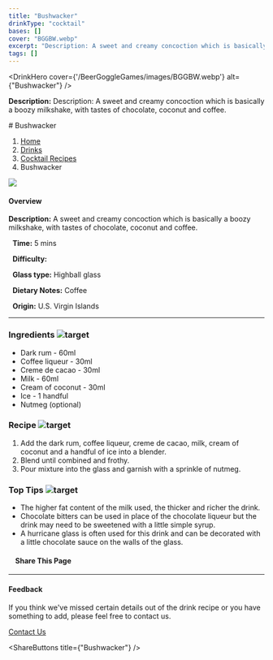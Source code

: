 ```yaml
---
title: "Bushwacker"
drinkType: "cocktail"
bases: []
cover: "BGGBW.webp"
excerpt: "Description: A sweet and creamy concoction which is basically a boozy milkshake, with tastes of chocolate, coconut and coffee."
tags: []
---
```



<DrinkHero
  cover={'/BeerGoggleGames/images/BGGBW.webp'}
  alt={"Bushwacker"}
/>

<DrinkSection title="Overview" icon="/BeerGoggleGames/images/info.webp">
<p><strong>Description:</strong> Description: A sweet and creamy concoction which is basically a boozy milkshake, with tastes of chocolate, coconut and coffee.</p>
</DrinkSection>

<DrinkSection title="Ingredients" icon="/BeerGoggleGames/images/liquor.webp">
<!-- Add ingredients -->
</DrinkSection>

<DrinkSection title="Method" icon="/BeerGoggleGames/images/question.webp">
# Bushwacker

1.  [Home](/)
2.  [Drinks](drinks)
3.  [Cocktail Recipes](drinks/cocktailrecipes)
4.  Bushwacker

![](/images/bushwacker.webp)

#### Overview

**Description:** A sweet and creamy concoction which is basically a boozy milkshake, with tastes of chocolate, coconut and coffee.

  **Time:** 5 mins

  **Difficulty:**

  **Glass type:** Highball glass

  **Dietary Notes:** Coffee

  **Origin:** U.S. Virgin Islands

* * *

### Ingredients ![target](/images/liquor.webp)

-   Dark rum - 60ml
-   Coffee liqueur - 30ml
-   Creme de cacao - 30ml
-   Milk - 60ml
-   Cream of coconut - 30ml
-   Ice - 1 handful
-   Nutmeg (optional)

### Recipe ![target](/images/rules.webp)

1.  Add the dark rum, coffee liqueur, creme de cacao, milk, cream of coconut and a handful of ice into a blender.
2.  Blend until combined and frothy.
3.  Pour mixture into the glass and garnish with a sprinkle of nutmeg.

### Top Tips ![target](/images/lightbulb.webp)

-   The higher fat content of the milk used, the thicker and richer the drink.
-   Chocolate bitters can be used in place of the chocolate liqueur but the drink may need to be sweetened with a little simple syrup.
-   A hurricane glass is often used for this drink and can be decorated with a little chocolate sauce on the walls of the glass.

####     Share This Page

[](https://www.facebook.com/sharer/sharer.php?u=beergogglegames.co.uk/Drinks/CocktailRecipes/bushwacker)[](https://www.instagram.com/direct/new/)[](https://twitter.com/intent/tweet?url=beergogglegames.co.uk/Drinks/CocktailRecipes/bushwacker)

* * *

#### Feedback

If you think we've missed certain details out of the drink recipe or you have something to add, please feel free to contact us.

  
  
  
[Contact Us](contact)
</DrinkSection>



<ShareButtons title={"Bushwacker"} />
<FeedbackCard></FeedbackCard>

